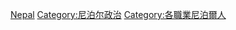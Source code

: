 {{Commonscat|Politicians of Nepal}}

[[Category:亚洲各国政治人物|Nepal]]
[[Category:尼泊尔政治|Category:尼泊尔政治]]
[[Category:各職業尼泊爾人|Category:各職業尼泊爾人]]